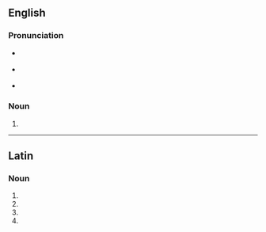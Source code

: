 ==English==

===Pronunciation===
* {{qualifier|[[w:Latin spelling and pronunciation|Latin]], [[ante]] 44–27 [[BC]]}} {{IPA|en|/skinˈtilːai/}}
* {{qualifier|Latin, [[post]] 44–27 BC}} {{IPA|en|/skinˈtilːɛː/}}
* {{a|UK}} {{IPA|en|/sɪnˈtɪlaɪ/}}

===Noun===
{{head|en|noun form}}

# {{plural of|en|scintilla}}

----

==Latin==

===Noun===
{{la-noun-form|scintillae}}

# {{inflection of|la|scintilla||nom|p}}
# {{inflection of|la|scintilla||gen|s}}
# {{inflection of|la|scintilla||dat|s}}
# {{inflection of|la|scintilla||voc|p}}